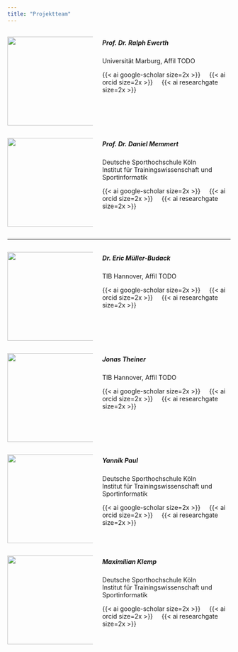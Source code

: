 ```yaml
---
title: "Projektteam"
---
```


::::: columns
::: {.column width="40%" vertical-align="middle"}
[![](img/ewerth.png){fig-align="left" height="200"}](https://scholar.google.de/citations?user=rDiYRfwAAAAJ&hl=de)
:::

::: {.column width="60%"}
##### **Prof. Dr. Ralph Ewerth**

Universität Marburg, Affil TODO

[{{< ai google-scholar size=2x >}}](https://scholar.google.de/citations?user=rDiYRfwAAAAJ&hl=de){style="text-decoration:none"}     [{{< ai orcid size=2x >}}](https://scholar.google.de/citations?user=rDiYRfwAAAAJ&hl=de){style="text-decoration:none"}     [{{< ai researchgate size=2x >}}](https://scholar.google.de/citations?user=rDiYRfwAAAAJ&hl=de){style="text-decoration:none"}
:::
:::::

::::: columns
::: {.column width="40%" vertical-align="middle"}
[![](img/memmert.png){fig-align="left" height="200"}](https://scholar.google.de/citations?user=rDiYRfwAAAAJ&hl=de)
:::

::: {.column width="60%"}
##### **Prof. Dr. Daniel Memmert**

Deutsche Sporthochschule Köln\
Institut für Trainingswissenschaft und Sportinformatik

[{{< ai google-scholar size=2x >}}](https://scholar.google.de/citations?user=rDiYRfwAAAAJ&hl=de){style="text-decoration:none"}     [{{< ai orcid size=2x >}}](https://scholar.google.de/citations?user=rDiYRfwAAAAJ&hl=de){style="text-decoration:none"}     [{{< ai researchgate size=2x >}}](https://scholar.google.de/citations?user=rDiYRfwAAAAJ&hl=de){style="text-decoration:none"}
:::
:::::

------------------------------------------------------------------------

::::: columns
::: {.column width="40%" vertical-align="middle"}
[![](img/muellerbudack.png){fig-align="left" height="200"}](https://scholar.google.de/citations?user=rDiYRfwAAAAJ&hl=de)
:::

::: {.column width="60%"}
##### **Dr. Eric Müller-Budack**

TIB Hannover, Affil TODO

[{{< ai google-scholar size=2x >}}](https://scholar.google.de/citations?user=rDiYRfwAAAAJ&hl=de){style="text-decoration:none"}     [{{< ai orcid size=2x >}}](https://scholar.google.de/citations?user=rDiYRfwAAAAJ&hl=de){style="text-decoration:none"}     [{{< ai researchgate size=2x >}}](https://scholar.google.de/citations?user=rDiYRfwAAAAJ&hl=de){style="text-decoration:none"}
:::
:::::

::::: columns
::: {.column width="40%" vertical-align="middle"}
[![](img/theiner.png){fig-align="left" height="200"}](https://scholar.google.de/citations?user=rDiYRfwAAAAJ&hl=de)
:::

::: {.column width="60%"}
##### **Jonas Theiner**

TIB Hannover, Affil TODO

[{{< ai google-scholar size=2x >}}](https://scholar.google.de/citations?user=rDiYRfwAAAAJ&hl=de){style="text-decoration:none"}     [{{< ai orcid size=2x >}}](https://scholar.google.de/citations?user=rDiYRfwAAAAJ&hl=de){style="text-decoration:none"}     [{{< ai researchgate size=2x >}}](https://scholar.google.de/citations?user=rDiYRfwAAAAJ&hl=de){style="text-decoration:none"}
:::
:::::

::::: columns
::: {.column width="40%" vertical-align="middle"}
[![](img/paul.png){fig-align="left" height="200"}](https://scholar.google.de/citations?user=rDiYRfwAAAAJ&hl=de)
:::

::: {.column width="60%"}
##### **Yannik Paul**

Deutsche Sporthochschule Köln\
Institut für Trainingswissenschaft und Sportinformatik

[{{< ai google-scholar size=2x >}}](https://scholar.google.de/citations?user=rDiYRfwAAAAJ&hl=de){style="text-decoration:none"}     [{{< ai orcid size=2x >}}](https://scholar.google.de/citations?user=rDiYRfwAAAAJ&hl=de){style="text-decoration:none"}     [{{< ai researchgate size=2x >}}](https://scholar.google.de/citations?user=rDiYRfwAAAAJ&hl=de){style="text-decoration:none"}
:::
:::::

::::: columns
::: {.column width="40%" vertical-align="middle"}
[![](img/klemp.png){fig-align="left" height="200"}](https://scholar.google.de/citations?user=rDiYRfwAAAAJ&hl=de)
:::

::: {.column width="60%"}
##### **Maximilian Klemp**

Deutsche Sporthochschule Köln\
Institut für Trainingswissenschaft und Sportinformatik

[{{< ai google-scholar size=2x >}}](https://scholar.google.de/citations?user=rDiYRfwAAAAJ&hl=de){style="text-decoration:none"}     [{{< ai orcid size=2x >}}](https://scholar.google.de/citations?user=rDiYRfwAAAAJ&hl=de){style="text-decoration:none"}     [{{< ai researchgate size=2x >}}](https://scholar.google.de/citations?user=rDiYRfwAAAAJ&hl=de){style="text-decoration:none"}
:::
:::::
